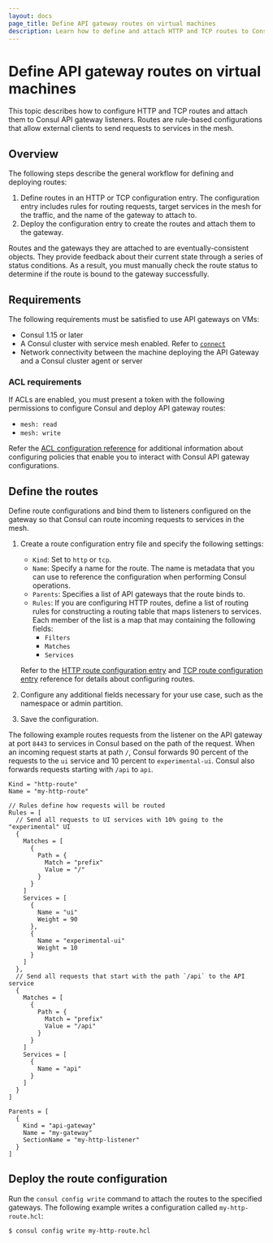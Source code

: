 ```yaml
---
layout: docs
page_title: Define API gateway routes on virtual machines
description: Learn how to define and attach HTTP and TCP routes to Consul API gateway listeners so that requests from external clients can reach services in the mesh.
---
```


# Define API gateway routes on virtual machines

This topic describes how to configure HTTP and TCP routes and attach them to Consul API gateway listeners. Routes are rule-based configurations that allow external clients to send requests to services in the mesh.

## Overview

The following steps describe the general workflow for defining and deploying routes:

1. Define routes in an HTTP or TCP configuration entry. The configuration entry includes rules for routing requests, target services in the mesh for the traffic, and the name of the gateway to attach to.
1. Deploy the configuration entry to create the routes and attach them to the gateway.

Routes and the gateways they are attached to are eventually-consistent objects. They provide feedback about their current state through a series of status conditions. As a result, you must manually check the route status to determine if the route is bound to the gateway successfully.

## Requirements

The following requirements must be satisfied to use API gateways on VMs:

- Consul 1.15 or later
- A Consul cluster with service mesh enabled. Refer to [`connect`](/consul/docs/reference/agent#connect)
- Network connectivity between the machine deploying the API Gateway and a Consul cluster agent or server

### ACL requirements

If ACLs are enabled, you must present a token with the following permissions to
configure Consul and deploy API gateway routes:

- `mesh: read`
- `mesh: write`

Refer the [ACL configuration reference](/consul/docs/reference/acl) for
additional information about configuring policies that enable you to interact
with Consul API gateway configurations.

## Define the routes

Define route configurations and bind them to listeners configured on the gateway so that Consul can route incoming requests to services in the mesh.

1. Create a route configuration entry file and specify the following settings:
    - `Kind`: Set to `http` or `tcp`.
    - `Name`:  Specify a name for the route. The name is metadata that you can use to reference the configuration when performing Consul operations.
    - `Parents`: Specifies a list of API gateways that the route binds to.
    - `Rules`: If you are configuring HTTP routes, define a list of routing rules for constructing a routing table that maps listeners to services. Each member of the list is a map that may containing the following fields:
        - `Filters`
        - `Matches`
        - `Services`

   Refer to the [HTTP route configuration entry](/consul/docs/reference/config-entry/http-route) and [TCP route configuration entry](/consul/docs/reference/config-entry/tcp-route) reference for details about configuring routes.

1. Configure any additional fields necessary for your use case, such as the namespace or admin partition.
1. Save the configuration.


The following example routes requests from the listener on the API gateway at port `8443` to services in Consul based on the path of the request. When an incoming request starts at path `/`, Consul forwards 90 percent of the requests to the `ui` service and 10 percent to `experimental-ui`. Consul also forwards requests starting with `/api` to `api`.

```hcl
Kind = "http-route"
Name = "my-http-route"

// Rules define how requests will be routed
Rules = [
  // Send all requests to UI services with 10% going to the "experimental" UI
  {
    Matches = [
      {
        Path = {
          Match = "prefix"
          Value = "/"
        }
      }
    ]
    Services = [
      {
        Name = "ui"
        Weight = 90
      },
      {
        Name = "experimental-ui"
        Weight = 10
      }
    ]
  },
  // Send all requests that start with the path `/api` to the API service
  {
    Matches = [
      {
        Path = {
          Match = "prefix"
          Value = "/api"
        }
      }
    ]
    Services = [
      {
        Name = "api"
      }
    ]
  }
]

Parents = [
  {
    Kind = "api-gateway"
    Name = "my-gateway"
    SectionName = "my-http-listener"
  }
]
```

## Deploy the route configuration

Run the `consul config write` command to attach the routes to the specified gateways. The following example writes a configuration called `my-http-route.hcl`:

```shell-session
$ consul config write my-http-route.hcl
```